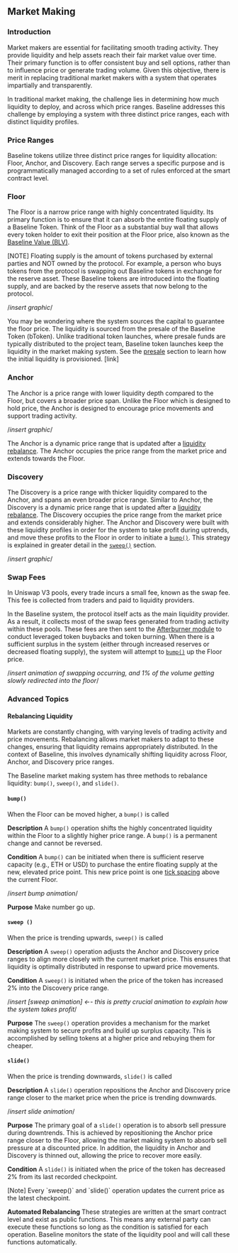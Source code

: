 
## Market Making

### Introduction
Market makers are essential for facilitating smooth trading activity. They provide liquidity and help assets reach their fair market value over time. Their primary function is to offer consistent buy and sell options, rather than to influence price or generate trading volume. Given this objective, there is merit in replacing traditional market makers with a system that operates impartially and transparently.

In traditional market making, the challenge lies in determining how much liquidity to deploy, and across which price ranges. Baseline addresses this challenge by employing a system with three distinct price ranges, each with distinct liquidity profiles.

### Price Ranges
Baseline tokens utilize three distinct price ranges for liquidity allocation: Floor, Anchor, and Discovery. Each range serves a specific purpose and is programmatically managed according to a set of rules enforced at the smart contract level.

### Floor
The Floor is a narrow price range with highly concentrated liquidity. Its primary function is to ensure that it can absorb the entire floating supply of a Baseline Token. Think of the Floor as a substantial buy wall that allows every token holder to exit their position at the Floor price, also known as the [Baseline Value (BLV)](/concepts/blv).

<Callout>
[NOTE] Floating supply is the amount of tokens purchased by external parties and NOT owned by the protocol. For example, a person who buys tokens from the protocol is swapping out Baseline tokens in exchange for the reserve asset. These Baseline tokens are introduced into the floating supply, and are backed by the reserve assets that now belong to the protocol. 
</Callout>


/*insert graphic*/

You may be wondering where the system sources the capital to guarantee the floor price. The liquidity is sourced from the presale of the Baseline Token (bToken). Unlike traditional token launches, where presale funds are typically distributed to the project team, Baseline token launches keep the liquidity in the market making system. See the [presale](#presale) section to learn how the initial liquidity is provisioned. [link]

### Anchor
The Anchor is a price range with lower liquidity depth compared to the Floor, but covers a broader price span. Unlike the Floor which is designed to hold price, the Anchor is designed to encourage price movements and support trading activity. 

/*insert graphic*/

The Anchor is a dynamic price range that is updated after a [liquidity rebalance](#rebalancing-liquidity). The Anchor occupies the price range from the market price and extends towards the Floor.

### Discovery
The Discovery is a price range with thicker liquidity compared to the Anchor, and spans an even broader price range. Similar to Anchor, the Discovery is a dynamic price range that is updated after a [liquidity rebalance](#rebalancing-liquidity). The Discovery occupies the price range from the market price and extends considerably higher. The Anchor and Discovery were built with these liquidity profiles in order for the system to take profit during uptrends, and move these profits to the Floor in order to initiate a [`bump()`](#bump). This strategy is explained in greater detail in the [`sweep()`](#sweep) section.

/*insert graphic*/

### Swap Fees
In Uniswap V3 pools, every trade incurs a small fee, known as the swap fee. This fee is collected from traders and paid to liquidity providers.

In the Baseline system, the protocol itself acts as the main liquidity provider. As a result, it collects most of the swap fees generated from trading activity within these pools. These fees are then sent to the [Afterburner module](/concepts/afternurner) to conduct leveraged token buybacks and token burning. When there is a sufficient surplus in the system (either through increased reserves or decreased floating supply), the system will attempt to [`bump()`](#bump) up the Floor price.

/*insert animation of swapping occurring, and 1% of the volume getting slowly redirected into the floor*/

### Advanced Topics
#### Rebalancing Liquidity
Markets are constantly changing, with varying levels of trading activity and price movements. ​​Rebalancing allows market makers to adapt to these changes, ensuring that liquidity remains appropriately distributed. In the context of Baseline, this involves dynamically shifting liquidity across Floor, Anchor, and Discovery price ranges.

The Baseline market making system has three methods to rebalance liquidity: `bump()`, `sweep()`, and `slide()`. 

#### `bump()`
When the Floor can be moved higher, a `bump()` is called

**Description**
A `bump()` operation shifts the highly concentrated liquidity within the Floor to a slightly higher price range. A `bump()` is a permanent change and cannot be reversed.

**Condition**
A `bump()` can be initiated when there is sufficient reserve capacity (e.g., ETH or USD) to purchase the entire floating supply at the new, elevated price point. This new price point is one [tick spacing](#tick-spacing0) above the current Floor.

/*insert bump animation*/

**Purpose**
Make number go up.

#### `sweep ()`

When the price is trending upwards, `sweep()` is called

**Description**
A `sweep()` operation adjusts the Anchor and Discovery price ranges to align more closely with the current market price. This ensures that liquidity is optimally distributed in response to upward price movements.

**Condition**
A `sweep()` is initiated when the price of the token has increased 2% into the Discovery price range.

/*insert [sweep animation] ←- this is pretty crucial animation to explain how the system takes profit*/

**Purpose**
The `sweep()` operation provides a mechanism for the market making system to secure profits and build up surplus capacity. This is accomplished by selling tokens at a higher price and rebuying them for cheaper. 

#### `slide()`

When the price is trending downwards, `slide()` is called

**Description**
A `slide()` operation repositions the Anchor and Discovery price range closer to the market price when the price is trending downwards.

/*insert slide animation*/

**Purpose**
The primary goal of a `slide()` operation is to absorb sell pressure during downtrends. This is achieved by repositioning the Anchor price range closer to the Floor, allowing the market making system to absorb sell pressure at a discounted price. In addition, the liquidity in Anchor and Discovery is thinned out, allowing the price to recover more easily. 

**Condition**
A `slide()` is initiated when the price of the token has decreased 2% from its last recorded checkpoint. 

<Callout>
[Note] Every `sweep()` and `slide()` operation updates the current price as the latest checkpoint.
</Callout>

**Automated Rebalancing**
These strategies are written at the smart contract level and exist as public functions. This means any external party can execute these functions so long as the condition is satisfied for each operation. Baseline monitors the state of the liquidity pool and will call these functions automatically.
